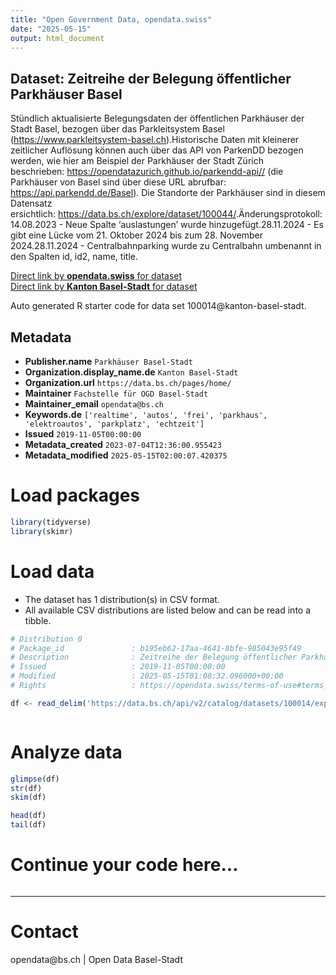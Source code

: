 ```yaml
---
title: "Open Government Data, opendata.swiss"
date: "2025-05-15"
output: html_document
---
```


## Dataset: Zeitreihe der Belegung öffentlicher Parkhäuser Basel

Stündlich aktualisierte Belegungsdaten der öffentlichen Parkhäuser der Stadt Basel, bezogen über das Parkleitsystem Basel ([https://www.parkleitsystem-basel.ch](https://www.parkleitsystem-basel.ch)).Historische Daten mit kleinerer zeitlicher Auflösung können auch über das API von ParkenDD bezogen werden, wie hier am Beispiel der Parkhäuser der Stadt Zürich beschrieben: [https://opendatazurich.github.io/parkendd-api//](https://opendatazurich.github.io/parkendd-api//) (die Parkhäuser von Basel sind über diese URL abrufbar: [https://api.parkendd.de/Basel](https://api.parkendd.de/Basel)). Die Standorte der Parkhäuser sind in diesem Datensatz ersichtlich: [https://data.bs.ch/explore/dataset/100044/](https://data.bs.ch/explore/dataset/100044/).[](https://data.bs.ch/explore/dataset/100044/)Änderungsprotokoll:14.08.2023 - Neue Spalte 'auslastungen' wurde hinzugefügt.28.11.2024 - Es gibt eine Lücke vom 21. Oktober 2024 bis zum 28. November 2024.28.11.2024 - Centralbahnparking wurde zu Centralbahn umbenannt in den Spalten id, id2, name, title.

[Direct link by **opendata.swiss** for dataset](https://opendata.swiss/de/dataset/zeitreihe-der-belegung-offentlicher-parkhauser-basel)<br>
[Direct link by **Kanton Basel-Stadt** for dataset](https://data.bs.ch/explore/dataset/100014/)

Auto generated R starter code for data set 100014@kanton-basel-stadt.

## Metadata

- **Publisher.name** `Parkhäuser Basel-Stadt`
- **Organization.display_name.de** `Kanton Basel-Stadt`
- **Organization.url** `https://data.bs.ch/pages/home/`
- **Maintainer** `Fachstelle für OGD Basel-Stadt`
- **Maintainer_email** `opendata@bs.ch`
- **Keywords.de** `['realtime', 'autos', 'frei', 'parkhaus', 'elektroautos', 'parkplatz', 'echtzeit']`
- **Issued** `2019-11-05T00:00:00`
- **Metadata_created** `2023-07-04T12:36:00.955423`
- **Metadata_modified** `2025-05-15T02:00:07.420375`


# Load packages

```r

library(tidyverse)
library(skimr)

```

# Load data

-   The dataset has 1 distribution(s) in CSV format.
-   All available CSV distributions are listed below and can be read into a tibble.

```r

# Distribution 0
# Package_id               : b195eb62-17aa-4641-8bfe-985043e95f49
# Description              : Zeitreihe der Belegung öffentlicher Parkhäuser Basel (csv)
# Issued                   : 2019-11-05T00:00:00
# Modified                 : 2025-05-15T01:08:32.096000+00:00
# Rights                   : https://opendata.swiss/terms-of-use#terms_by

df <- read_delim('https://data.bs.ch/api/v2/catalog/datasets/100014/exports/csv?use_labels=true')



```

# Analyze data

```r

glimpse(df)
str(df)
skim(df)

head(df)
tail(df)

```

# Continue your code here...

```r

```

------------------------------------------------------------------------

# Contact

opendata@bs.ch | Open Data Basel-Stadt
